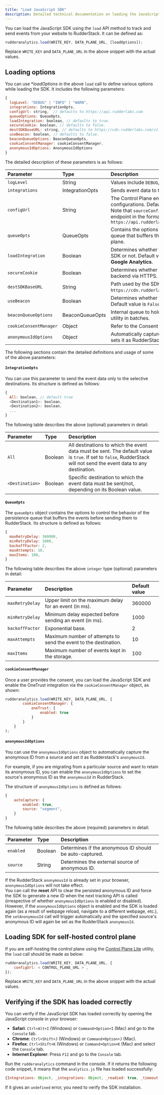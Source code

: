 ```yaml
---
title: "Load JavaScript SDK"
description: Detailed technical documentation on loading the JavaScript SDK with various options.
---
```


You can load the JavaScript SDK using the `load` API method to track and send events from your website to RudderStack. It can be defined as:

```javascript
rudderanalytics.load(WRITE_KEY, DATA_PLANE_URL, [loadOptions]);
```

<div class="infoBlock">
Replace <Link to="/resources/glossary/#write-key"><code class="inline-code">WRITE_KEY</code></Link> and <Link to="/dashboard-guides/overview/#data-plane-url"><code class="inline-code">DATA_PLANE_URL</code></Link> in the above snippet with the actual values.
</div>

## Loading options 

You can use **loadOptions* in the above `load` call to define various options while loading the SDK. It includes the following parameters:

```javascript
{
  logLevel: "DEBUG" | "INFO" | "WARN",
  integrations: IntegrationOpts,
  configUrl: string,  // defaults to https://api.rudderlabs.com
  queueOptions: QueueOpts,
  loadIntegration: boolean, // defaults to true.
  secureCookie: boolean, // defaults to false.
  destSDKBaseURL: string, // defaults to https://cdn.rudderlabs.com/v1.1/js-integrations
  useBeacon: boolean, // defaults to false.
  beaconQueueOptions: BeaconQueueOpts,
  cookieConsentManager: cookieConsentManager,
  anonymousIdOptions: AnonymousIdOptions
}
```

The detailed description of these parameters is as follows:

| Parameter             | Type                                | Description                    |
| :-------------------- | :---------------------------------- | :------------------------ |
|  `logLevel`           | String                              | Values include `DEBUG`, `INFO`, and `WARN`.             |
|  `integrations`       | <Link to="#integrationopts">IntegrationOpts</Link> | Sends event data to the <Link to="/sources/sdks/rudderstack-javascript-sdk/filtering/">selective destinations</Link>.                                          |
|  `configUrl`          | String                              |  The <Link to="/get-started/rudderstack-open-source/control-plane-lite/">Control Plane</Link> endpoint serving your destination configurations. Default value is `https://api.rudderlabs.com`. Note that `sourceConfig` is automatically appended to this endpoint in the format `https://api.rudderlabs.com/<source_config_url>/sourceConfig`  |
|  `queueOpts`          | <Link to="#queueopts">QueueOpts</Link>         | Contains the options to control the behavior of the persistence queue that buffers the events before sending them to the data plane.          |
|  `loadIntegration`    | Boolean                             | Determines whether the destination SDKs are fetched by the SDK or not. Default value is `True`. Supported for **Amplitude** and **Google Analytics**.                      |
| `secureCookie`        | Boolean                             | Determines whether the SDK sends the cookie to the storage backend via HTTPS. Default value is `False`. |
| `destSDKBaseURL`      | String                              | Path used by the SDK to load the integrations. Default value is  `https://cdn.rudderlabs.com/v1.1/js-integrations`. <Link to="/sources/sdks/rudderstack-javascript-sdk/version-migration-guide/#case-3-self-hosting-rudderstacks-cdn">Reference</Link>.    | 
| `useBeacon`           | Boolean                             | Determines whether the SDK <Link to="/sources/sdks/rudderstack-javascript-sdk/javascript-sdk-enhancements/#send-events-using-beacon">sends event payloads via Beacon</Link>. Default value is `False`.  |
| `beaconQueueOptions`  | <Link to="/sources/sdks/rudderstack-javascript-sdk/javascript-sdk-enhancements/#send-events-using-beacon">BeaconQueueOpts</Link> | Internal queue to hold the data and send it through the Beacon utility in batches. |
| `cookieConsentManager` | Object       |  Refer to the <Link to="#cookieconsentmanager">Consent manager integration</Link> section. |
| `anonymousIdOptions` | Object       |  <Link to="#anonymousidoptions">Automatically captures the anonymous ID</Link> from a source and sets it as RudderStack’s `anonymousId`.  |


The following sections contain the detailed definitions and usage of some of the above parameters:

#### `IntegrationOpts`

You can use this parameter to send the event data only to the <Link to="/sources/sdks/rudderstack-javascript-sdk/filtering/#filtering-destinations">selective destinations</Link>. Its structure is defined as follows:

```javascript
{
  All: boolean, // default true
  <Destination1>: boolean,
  <Destination2>: boolean,
  ...
}
```

The following table describes the above (optional) parameters in detail:

| **Parameter**       | **Type**|  **Description**  |
| :------------------ | :------ | :----------------------- |
| `All`               | Boolean |  All destinations to which the event data must be sent. The default value is `true`. If set to `false`, RudderStack will not send the event data to any destination. |
| `<Destination>`     | Boolean |  Specific destination to which the event data must be sent/not, depending on its Boolean value. |

#### `QueueOpts`

The `queueOpts` object contains the options to control the behavior of the persistence queue that buffers the events before sending them to RudderStack. Its structure is defined as follows:

```javascript
{
  maxRetryDelay: 360000,
  minRetryDelay: 1000,
  backoffFactor: 2,
  maxAttempts: 10,
  maxItems: 100,
}
```

The following table describes the above `integer` type (optional) parameters in detail:

| **Parameter**   | **Description**                                                      | **Default value** |
| :-------------- |  :--------------------------------------------------------------------|:------------------|
| `maxRetryDelay` |  Upper limit on the maximum delay for an event (in ms).          | 360000            |
| `minRetryDelay` |  Minimum delay expected before sending an event (in ms).           | 1000              |
| `backoffFactor` |  Exponential base.                                      | 2                 |
| `maxAttempts`   |  Maximum number of attempts to send the event to the destination.     | 10                |
| `maxItems`      |  Maximum number of events kept in the storage.                        | 100               |

#### `cookieConsentManager`

Once a user provides the consent, you can load the JavaScript SDK and enable the <Link to="/sources/sdks/rudderstack-javascript-sdk/onetrust-consent-manager/">OneTrust integration</Link> via the `cookieConsentManager` object, as shown:

```javascript
rudderanalytics.load(WRITE_KEY, DATA_PLANE_URL, {
        cookieConsentManager: {
            oneTrust: {
                enabled: true
            }
        }
    }
);
```

#### `anonymousIdOptions`

You can use the `anonymousIdOptions` object to automatically capture the anonymous ID from a source and set it as Rudderstack's `anonymousId`. 

For example, if you are migrating from a particular source and want to retain its anonymous ID, you can enable the `anonymousIdOptions` to set the source's anonymous ID as the `anonymousId` in RudderStack.

The structure of `anonymousIdOptions` is defined as follows:

```javascript
{
    autoCapture: {
        enabled: true,
        source: "segment",
    }
}
```
  The following table describes the above (required) parameters in detail:

  | Parameter  | Type  | Description    |   
  | :--------| :---- | :----------------| 
  | `enabled` | Boolean  | Determines if the anonymous ID should be auto-captured. | 
  | `source`  | String   | Determines the external source of anonymous ID. | 

  <div class="infoBlock">
  If the RudderStack <code class="inline-code">anonymousId</code> is already set in your browser, <code class="inline-code">anonymousIdOptions</code> will not take effect.
  </div>

  <div class="infoBlock">
You can call the <strong>reset</strong>  API to clear the persisted anonymous ID and force the SDK to generate a new ID when the next tracking API is called (irrespective of whether <code class="inline-code">anonymousIdOptions</code> is enabled or disabled). However, if the <code class="inline-code">anonymousIdOptions</code> object is enabled and the SDK is loaded again (as a result of webpage reload, navigate to a different webpage, etc.), the <code class="inline-code">setAnonymousId</code> call will trigger automatically and the specified source's anonymous ID will again be set as the RudderStack <code class="inline-code">anonymousId</code>.
  </div>

## Loading SDK for self-hosted control plane

If you are self-hosting the control plane using the [Control Plane Lite](https://www.rudderstack.com/docs/rudderstack-open-source/control-plane-lite/) utility, the `load` call should be made as below:

```javascript
rudderanalytics.load(WRITE_KEY, DATA_PLANE_URL, {
    configUrl: < CONTROL_PLANE_URL > ,
});
```

<div class="infoBlock">
Replace <Link to="/resources/glossary/#write-key"><code class="inline-code">WRITE_KEY</code></Link> and <Link to="/dashboard-guides/overview/#data-plane-url"><code class="inline-code">DATA_PLANE_URL</code></Link> in the above snippet with the actual values.
</div>

## Verifying if the SDK has loaded correctly

You can verify if the JavaScript SDK has loaded correctly by opening the JavaScript console in your browser:

- **Safari**: `Ctrl+Alt+I` \(Windows\) or `Command+Option+I` \(Mac\) and go to the `Console` tab.
- **Chrome**: `Ctrl+Shift+J` \(Windows\) or `Command+Option+J` \(Mac\).
- **Firefox**: `Ctrl+Shift+K` \(Windows\) or `Command+Option+K` \(Mac\) and select the `Console` tab.
- **Internet Explorer**: Press `F12` and go to the `Console` tab.

Run the `rudderanalytics` command in the console. If it returns the following code snippet, it means that the `analytics.js` file has loaded successfully:

```javascript
{Integrations: Object, _integrations: Object, _readied: true, _timeout: 300, _user: n_}
```

If it gives an `undefined` error, you need to verify the SDK installation.